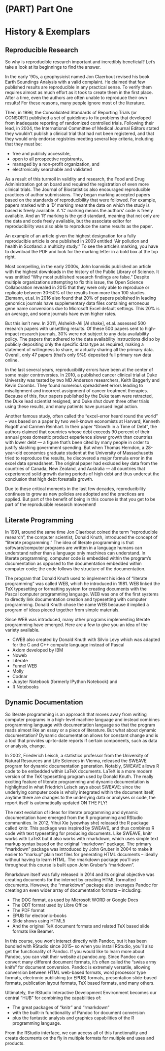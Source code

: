 \mainmatter

# (PART) Part One {-}

# History & Exemplars {#history}

## Reproducible Research

So why is reproducible research important and incredibly beneficial? Let's take a look at its beginnings to find the answer. 

In the early '90s, a geophysicist named Jon Claerbout revised his book Earth Soundings Analysis with a valid complaint. He claimed that few published results are reproducible in any practical sense. To verify them requires almost as much effort as it took to create them in the first place. After a time, even the authors are often unable to reproduce their own results! For these reasons, many people ignore most of the literature.

Then, in 1996, the Consolidated Standards of Reporting Trials (or CONSORT) published a set of guidelines to fix problems that developed from inadequate reporting of randomized controlled trials. Following their lead, in 2004, the International Committee of Medical Journal Editors stated they wouldn't publish a clinical trial that had not been registered, and that they would only endorse registries meeting several key criteria, including that they must be: 

* free and publicly accessible, 
* open to all prospective registrants, 
* managed by a non-profit organization, and
* electronically searchable and validated

As a result of this turmoil in validity and research, the Food and Drug Administration got on board and required the registration of even more clinical trials. The Journal of Biostatistics also encouraged reproducible practices  of author submissions. They began marking accepted papers based on the standards of reproducibility that were followed. For example, papers marked with a 'D' marking meant the data on which the study is based is freely available. A 'C' marking means the authors' code is freely available. And an 'R' marking is the gold standard, meaning that not only are the data and code freely available, but the associate editor for reproducibility was also able to reproduce the same results as the paper. 

An example of an article given the highest designation for a fully reproducible article is one published in 2009 entitled “Air pollution and health in Scotland: a multicity study.” To see the article's marking, you have to download the PDF and look for the marking letter in a bold box at the top right. 

Most compelling, in the early 2000s, John Ioannidis published an article with the highest downloads in the history of the Public Library of Science. It was entitled "Why most published research findings are false." Despite multiple organizations attempting to fix this issue, the Open Science Collaboration revealed in 2015 that they were only able to reproduce or replicate between 30-50% of the results from more than 100 studies. Ziemann, et.al. in 2016 also found that 20% of papers published in leading genomics journals have supplementary data files containing erroneous gene name conversions due to Microsoft Excel default settings. This 20% is an average, and some journals have even higher rates.

But this isn't new. In 2011, Alsheikh-Ali [Al shake], et.al. assessed 500 research papers with unsettling results. Of these 500 papers sent to high-impact research journals, 30% were not subject to any data availability policy. The papers that adhered to the data availability instructions did so by publicly depositing only the specific data type as required, making a statement of willingness to share, or actually sharing all the primary data. Overall, only 47 papers (that's only 9%!) deposited full primary raw data online. 

In the last several years, reproducibility errors have been at the center of some major controversies. In 2010, a published cancer clinical trial at Duke University was tested by two MD Anderson researchers, Keith Baggerly and Kevin Coombs. They found numerous spreadsheet errors leading to misalignment and incorrect assignment of cancer treatment therapies. Because of this, four papers published by the Duke team were retracted, the Duke lead scientist resigned, and Duke shut down three other trials using these results, and many patients have pursued legal action. 

Another famous study, often called the “excel-error heard round the world” – was based on a paper by two well-known economists at Harvard, Kenneth Rogoff and Carmen Reinhart. In their paper “Growth in a Time of Debt”, the authors claimed that countries whose debt exceeds 90 percent of their annual gross domestic product experience slower growth than countries with lower debt — a figure that's been cited by many people in order to justify slashing government spending. But when Thomas Herndon, a 28-year-old economics graduate student at the University of Massachusetts tried to reproduce the results, he discovered a major formula error in the excel data spreadsheet. The original paper had excluded key data from the countries of Canada, New Zealand, and Australia — all countries that experienced solid growth during periods of high debt and thus undercut the conclusion that high debt forestalls growth. 

Due to these critical moments in the last few decades, reproducibility continues to grow as new policies are adopted and the practices are applied. But part of the benefit of being in this course is that you get to be part of the reproducible research movement!

## Literate Programming

In 1991, around the same time Jon Claerbout coined the term “reproducible research”, the computer scientist, Donald Knuth, introduced the concept of “literate programming.” The idea of literate programming is that software/computer programs are written in a language humans can understand rather than a language only machines can understand. In literate programming, computer code is embedded within the program's documentation as opposed to the documentation embedded within computer code; the code follows the structure of the documentation.

The program that Donald Knuth used to implement his idea of “literate programming” was called WEB, which he introduced in 1981. WEB linked the TeX typesetting or formatting system for creating documents with the Pascal computer programming language. WEB was one of the first systems to directly link documentation creation and typesetting with computer programming. Donald Knuth chose the name WEB because it implied a program of ideas pieced together from simple materials.

Since WEB was introduced, many other programs implementing literate programming have emerged. Here are a few to give you an idea of the variety available.

* CWEB also created by Donald Knuth with Silvio Levy which was adapted for the C and C++ compute language instead of Pascal
* Axiom developed by IBM
* Noweb
* Literate
* Funnel WEB
* Molly 
* Codnar
* Jupyter Notebook (formerly IPython Notebook) and
* R Notebooks

## Dynamic Documentation

So literate programming is an approach that moves away from writing computer programs in a high-level machine language and instead combines programming language with documentation language so that the program reads almost like an essay or a piece of literature. But what about dynamic documentation? Dynamic documentation allows for constant change and is a tool that provides up-to-date reports if certain components, such as data or analysis, change.

In 2002, Friederich Leisch, a statistics professor from the University of Natural Resources and Life Sciences in Vienna, released the SWEAVE program for dynamic documentation generation. Notably, SWEAVE allows R code to be embedded within LaTeX documents. LaTeX is  a more modern version of the TeX typesetting program used by Donald Knuth. The really exciting feature of literate programming and dynamic documentation is highlighted in what Friedrich Leisch says about SWEAVE: since the underlying computer code is wholly integrated within the document itself, anytime there are changes to the underlying data or analyses or code, the report itself is automatically updated ON THE FLY!

The next evolution of ideas for literate programming and dynamic documentation have emerged from the R programming and RStudio communities. In 2012, Yihui Xie (yeewhay she) released the R package called knitr. This package was inspired by SWEAVE, and thus combines R code with text typesetting for producing documents. Like SWEAVE, knitr works with LaTeX but it also works with rmarkdown, which uses simple text markup syntax based on the original “markdown” package. The primary “markdown” package was introduced by John Gruber in 2004 to make it easier to “markup” plain text files for generating HTML documents – ideally without having to learn HTML. The rmarkdown package you’ll use throughout this course is built upon John Gruber’s “markdown”.

Rmarkdown itself was fully released in 2014 and its original objective was creating documents for the internet by creating HTML formatted documents. However, the “rmarkdown” package also leverages Pandoc for creating an even wider array of documentation formats – including:

* The DOC format, as used by Microsoft WORD or Google Docs
* The ODT format used by Libre Office
* The PDF format 
* EPUB for electronic-books
* Slide shows using HTML5
* And the original TeX document formats and related TeX based slide formats like Beamer.

In this course, you won't interact directly with Pandoc, but it has been bundled with RStudio since 2015– so when you install RStudio, you'll also get the functionality of Pandoc. If you would like to learn more about Pandoc, you can visit their website at pandoc.org. Since Pandoc can convert many different document formats, it's often called the “swiss army knife” for document conversion. Pandoc is extremely versatile, allowing conversion between HTML web-based formats, word processor type formats, electronic publishing (or EPUB) formats,  presentation slide-based formats, publication layout formats, TeX based formats, and many others.

Ultimately, the RStudio Interactive Development Environment becomes our central “HUB” for combining the capabilities of:

* The great packages of “knitr” and “rmarkdown” 
* with the built-in functionality of Pandoc for document conversion
* plus the fantastic analysis and graphics capabilities of the R programming language.

From the RStudio interface, we can access all of this functionality and create documents on the fly in multiple formats for multiple end uses and products.


